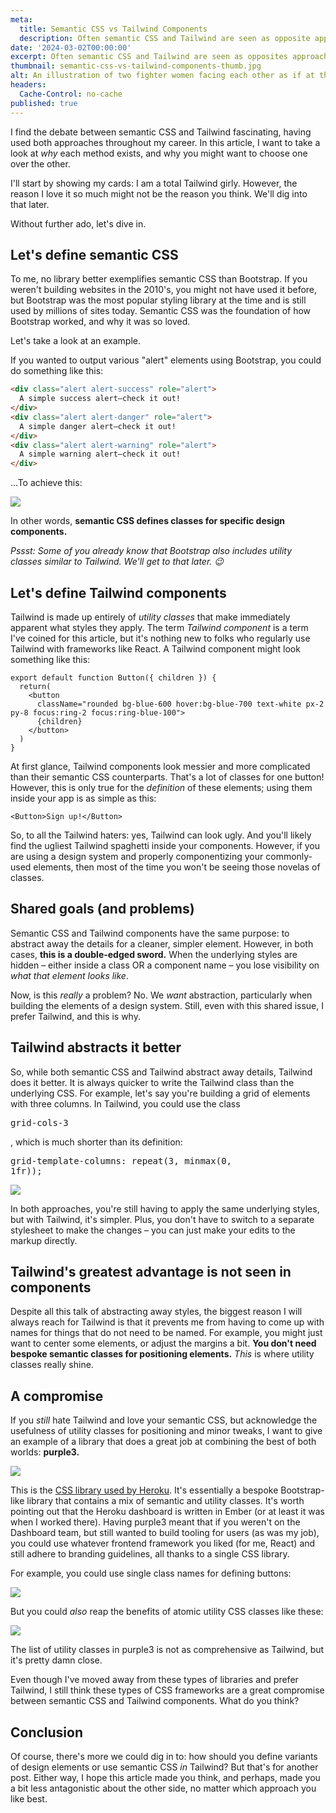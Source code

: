 ```yaml
---
meta:
  title: Semantic CSS vs Tailwind Components
  description: Often semantic CSS and Tailwind are seen as opposite approaches, but could they have more in common than we think?
date: '2024-03-02T00:00:00'
excerpt: Often semantic CSS and Tailwind are seen as opposites approaches, but could they have more in common than we think?
thumbnail: semantic-css-vs-tailwind-components-thumb.jpg
alt: An illustration of two fighter women facing each other as if at the beginnging of a fighter game match. Under each woman, is a bit of code depicting, on the left, semantic class syntax of "dot button". On the right, it's the React-style component syntax of "<Button/>". The letters V.S. are stamped right in the middle of the image.
headers:
  Cache-Control: no-cache
published: true
---
```

I find the debate between semantic CSS and Tailwind fascinating, having used both approaches throughout my career. In this article, I want to take a look at _why_ each method exists, and why you might want to choose one over the other.

I'll start by showing my cards: I am a total Tailwind girly. However, the reason I love it so much might not be the reason you think. We'll dig into that later.

Without further ado, let's dive in.

<h2>Let's define semantic CSS</h2>

To me, no library better exemplifies semantic CSS than Bootstrap. If you weren't building websites in the 2010's, you might not have used it before, but Bootstrap was the most popular styling library at the time and is still used by millions of sites today. Semantic CSS was the foundation of how Bootstrap worked, and why it was so loved.

Let's take a look at an example.

If you wanted to output various "alert" elements using Bootstrap, you could do something like this:

```html
<div class="alert alert-success" role="alert">
  A simple success alert—check it out!
</div>
<div class="alert alert-danger" role="alert">
  A simple danger alert—check it out!
</div>
<div class="alert alert-warning" role="alert">
  A simple warning alert—check it out!
</div>
```

…To achieve this:

![](https://fly.storage.tigris.dev/rough-night-1901/blog/2024/semantic-css-vs-tailwind-components/bootstrap-alert-demo.png)

In other words, **semantic CSS defines classes for specific design components.**

_Pssst: Some of you already know that Bootstrap also includes utility classes similar to Tailwind. We'll get to that later. 😉_

<h2>Let's define Tailwind components</h2>

Tailwind is made up entirely of _utility classes_ that make immediately apparent what styles they apply. The term _Tailwind component_ is a term I've coined for this article, but it's nothing new to folks who regularly use Tailwind with frameworks like React. A Tailwind component might look something like this:

```tsx
export default function Button({ children }) {
  return(
    <button 
      className="rounded bg-blue-600 hover:bg-blue-700 text-white px-2 py-8 focus:ring-2 focus:ring-blue-100">
      {children}
    </button>
  )
}
```

At first glance, Tailwind components look messier and more complicated than their semantic CSS counterparts. That's a lot of classes for one button! However, this is only true for the _definition_ of these elements; using them inside your app is as simple as this:

```tsx
<Button>Sign up!</Button>
```

So, to all the Tailwind haters: yes, Tailwind can look ugly. And you'll likely find the ugliest Tailwind spaghetti inside your components. However, if you are using a design system and properly componentizing your commonly-used elements, then most of the time you won't be seeing those novelas of classes.

<h2>Shared goals (and problems)</h2>

Semantic CSS and Tailwind components have the same purpose: to abstract away the details for a cleaner, simpler element. However, in both cases, **this is a double-edged sword.** When the underlying styles are hidden – either inside a class OR a component name – you lose visibility on _what that element looks like_.

Now, is this _really_ a problem? No. We _want_ abstraction, particularly when building the elements of a design system. Still, even with this shared issue, I prefer Tailwind, and this is why.

<h2>Tailwind abstracts it better</h2>


So, while both semantic CSS and Tailwind abstract away details, Tailwind does it better. It is always quicker to write the Tailwind class than the underlying CSS. For example, let's say you're building a grid of elements with three columns. In Tailwind, you could use the class <pre>grid-cols-3</pre> , which is much shorter than its definition: <pre>grid-template-columns: repeat(3, minmax(0, 1fr));</pre>

![](https://fly.storage.tigris.dev/rough-night-1901/blog/2024/semantic-css-vs-tailwind-components/tailwind-tweet.png)

In both approaches, you're still having to apply the same underlying styles, but with Tailwind, it's simpler. Plus, you don't have to switch to a separate stylesheet to make the changes – you can just make your edits to the markup directly.

<h2>Tailwind's greatest advantage is not seen in components</h2>

Despite all this talk of abstracting away styles, the biggest reason I will always reach for Tailwind is that it prevents me from having to come up with names for things that do not need to be named. For example, you might just want to center some elements, or adjust the margins a bit. **You don't need bespoke semantic classes for positioning elements.** _This_ is where utility classes really shine.

<h2>A compromise</h2>

If you _still_ hate Tailwind and love your semantic CSS, but acknowledge the usefulness of utility classes for positioning and minor tweaks, I want to give an example of a library that does a great job at combining the best of both worlds: **purple3.**

![](https://fly.storage.tigris.dev/rough-night-1901/blog/2024/semantic-css-vs-tailwind-components/purple3-screenshot.png)

This is the [CSS library used by Heroku](https://design.herokai.com/purple3). It's essentially a bespoke Bootstrap-like library that contains a mix of semantic and utility classes. It's worth pointing out that the Heroku dashboard is written in Ember (or at least it was when I worked there). Having purple3 meant that if you weren't on the Dashboard team, but still wanted to build tooling for users (as was my job), you could use whatever frontend framework you liked (for me, React) and still adhere to branding guidelines, all thanks to a single CSS library.

For example, you could use single class names for defining buttons:

![](https://fly.storage.tigris.dev/rough-night-1901/blog/2024/semantic-css-vs-tailwind-components/purple3-semantic-classes.png)

But you could _also_ reap the benefits of atomic utility CSS classes like these:

![](https://fly.storage.tigris.dev/rough-night-1901/blog/2024/semantic-css-vs-tailwind-components/purple3-utility-classes.png)

The list of utility classes in purple3 is not as comprehensive as Tailwind, but it's pretty damn close.

Even though I've moved away from these types of libraries and prefer Tailwind, I still think these types of CSS frameworks are a great compromise between semantic CSS and Tailwind components. What do you think?

<h2>Conclusion</h2>

Of course, there's more we could dig in to: how should you define variants of design elements or use semantic CSS _in_ Tailwind? But that's for another post. Either way, I hope this article made you think, and perhaps, made you a bit less antagonistic about the other side, no matter which approach you like best.
